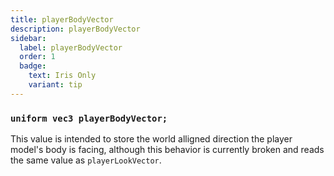 ```yaml
---
title: playerBodyVector
description: playerBodyVector
sidebar:
  label: playerBodyVector
  order: 1
  badge:
    text: Iris Only
    variant: tip
---
```


### `uniform vec3 playerBodyVector;`

This value is intended to store the world alligned direction the player model's body is facing, although this behavior is currently broken and reads the same value as `playerLookVector`.
